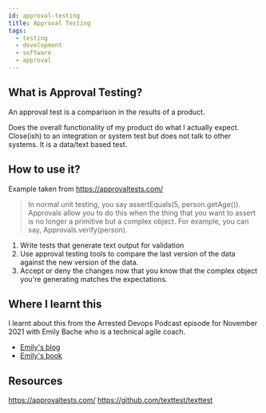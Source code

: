```yaml
---
id: approval-testing
title: Approval Testing
tags:
  - testing
  - development
  - software
  - approval
---
```


## What is Approval Testing?

An approval test is a comparison in the results of a product.

Does the overall functionality of my product do what I actually expect. Close(ish) to an integration or system test but does not talk to other systems. It is a data/text based test.

## How to use it?

Example taken from https://approvaltests.com/

> In normal unit testing, you say assertEquals(5, person.getAge()). Approvals allow you to do this when the thing that you want to assert is no longer a primitive but a complex object. For example, you can say, Approvals.verify(person).

1. Write tests that generate text output for validation
1. Use approval testing tools to compare the last version of the data against the new version of the data.
1. Accept or deny the changes now that you know that the complex object you're generating matches the expectations.

## Where I learnt this

I learnt about this from the Arrested Devops Podcast episode for November 2021 with Emily Bache who is a technical agile coach.

- [Emily's blog](https://coding-is-like-cooking.info/)
- [Emily's book](https://leanpub.com/techagilecoach)


## Resources

https://approvaltests.com/
https://github.com/texttest/texttest
